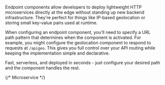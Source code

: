 Endpoint components allow developers to deploy lightweight HTTP microservices directly at the edge without standing up new backend infrastructure.
They're perfect for things like IP-based geolocation or storing small key-value pairs used at runtime.

When configuring an endpoint component, you'll need to specify a URL path pattern that determines when the component is activated. 
For example, you might configure the geolocation component to respond to requests at `/apigeo`. 
This gives you full control over your API routing while keeping the implementation simple and declarative.

Fast, serverless, and deployed in seconds - just configure your desired path and the component handles the rest.

<Columns cols={2}>
  {/* Microservice */}
  <Card title="Geolocation" href="/components/endpoint/geolocation" horizontal={true} icon="/images/logos/geolocation.svg" />
</Columns>